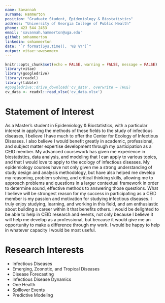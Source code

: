 ---
name: Savannah
surname: Hammerton
position: "Graduate Student, Epidemiology & Biostatistics"
address: "University of Georgia College of Public Health"
phone: 423 544 2453 
email: 'savannah.hammerton@uga.edu'
github: smhammerton
linkedin: smhammerton
date: "`r format(Sys.time(), '%B %Y')`"
output: vitae::awesomecv
---

```{r setup, include=FALSE}
knitr::opts_chunk$set(echo = FALSE, warning = FALSE, message = FALSE)
library(vitae)
library(googledrive)
library(readxl)
library(tibble)
#googledrive::drive_download('cv_data', overwrite = TRUE)
cv_data <- readxl::read_xlsx('cv_data.xlsx')
```

# Statement of Interest  

As a Master's student in Epidemiology & Biostatistics, with a particular interest in applying the methods of these fields to the study of infectious diseases, I believe I have much to offer the Center for Ecology of Infectious Diseases. I also believe I would benefit greatly in academic, professional, and subject matter expertise development through my participation as a CEID member. My advanced coursework has given me experience in biostatistics, data analysis, and modeling that I can apply to various topics, and that I would love to apply to the ecology of infectious diseases. My epidemiology courses have not only given me a strong understanding of study design and analysis methodology, but have also helped me develop my reasoning, problem solving, and critical thinking skills, allowing me to approach problems and questions in a larger contextual framework in order to determine sound, effective methods to answering those questions. What I believe will be strongest reason for my success in participating as a CEID member is my passion and motivation for studying infectious diseases. I truly enjoy studying, learning, and working in this field, and am enthusiastic about building a career within it that benefits others. I would be delighted to be able to help in CEID research and events, not only because I believe it will help me develop as a professional, but because it would give me an opportunity to make a difference through my work. I would be happy to help in whatever capacity I would be most useful. 




# Research Interests 

  * Infectious Diseases 
  * Emerging, Zoonotic, and Tropical Diseases 
  * Disease Forecasting 
  * Infectious Disease Dynamics 
  * One Health 
  * Spillover Events
  * Predictive Modeling 
  
  